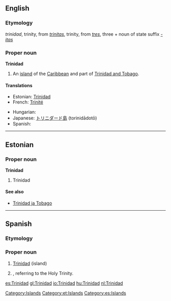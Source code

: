 ==English==
{{wikipedia}}

===Etymology===
{{etyl|es}} ''trinidad'', trinity, from {{etyl|la}} ''[[trinitas]]'', trinity, from ''[[tres]]'', three + noun of state suffix ''[[-itas]]''

===Proper noun===
'''Trinidad'''

# An [[island]] of the [[Caribbean]] and part of [[Trinidad and Tobago]].

====Translations====
{{trans-top|an island of the Caribbean}}
* Estonian: [[#Estonian|Trinidad]]
* French: [[Trinité]] {{f}}
{{trans-mid}}
* Hungarian: {{t|hu|Trinidad}}
* Japanese: [[トリニダード島]] (torinidādotō)
* Spanish: {{t|es|Trinidad|f}}
{{trans-bottom}}

[[Category:Islands]]

----

==Estonian==
{{wikipedia|lang=et}}

===Proper noun===
'''Trinidad'''

# Trinidad

====See also====
* [[Trinidad ja Tobago]]

[[Category:et:Islands]]

----

==Spanish==

===Etymology===
{{term|trinidad||trinity|lang=es}}

===Proper noun===
{{infl|es|proper noun|f}}

# [[#English|Trinidad]] (island)
# {{given name|female|lang=es}}, referring to the Holy Trinity.

[[Category:es:Islands]]

[[es:Trinidad]]
[[gl:Trinidad]]
[[io:Trinidad]]
[[hu:Trinidad]]
[[nl:Trinidad]]
